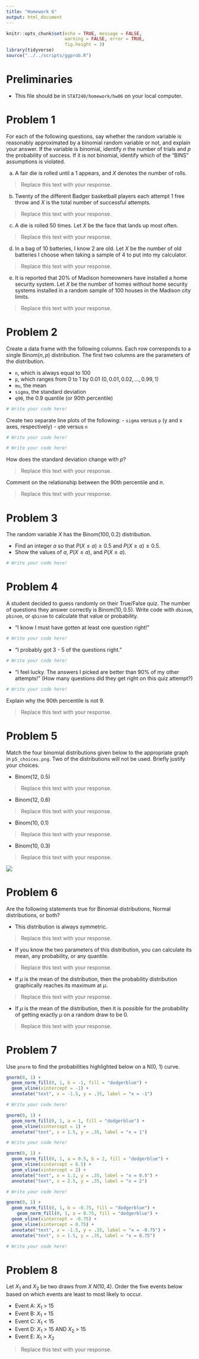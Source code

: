 ---
title: "Homework 6"
output: html_document
---

```{r setup, include=FALSE}
knitr::opts_chunk$set(echo = TRUE, message = FALSE,
                      warning = FALSE, error = TRUE,
                      fig.height = 3)
library(tidyverse)
source("../../scripts/ggprob.R")
```

# Preliminaries

- This file should be in `STAT240/homework/hw06` on your local computer.

# Problem 1

For each of the following questions, say whether the random variable is reasonably approximated by a binomial random variable or not, and explain your answer. If the variable is binomial, identify $n$ the number of trials and $p$ the probability of success.  If it is not binomial, identify which of the "BINS" assumptions is violated.

(a) A fair die is rolled until a 1 appears, and $X$ denotes the number of rolls.

> Replace this text with your response.

(b) Twenty of the different Badger basketball players each attempt 1 free throw and $X$ is the total number of successful attempts.

> Replace this text with your response.

(c) A die is rolled 50 times. Let $X$ be the face that lands up most often.

> Replace this text with your response.

(d) In a bag of 10 batteries, I know 2 are old. Let $X$ be the number of old batteries I choose when taking a sample of 4 to put into my calculator.

> Replace this text with your response.

(e) It is reported that 20% of Madison homeowners have installed a home security system. Let $X$ be the number of homes without home security systems installed in a random sample of 100 houses in the Madison city limits.

> Replace this text with your response.


# Problem 2

Create a data frame with the following columns.
Each row corresponds to a single $\text{Binom}(n, p)$ distribution. The first two columns are the parameters of the distribution.

- `n`, which is always equal to 100
- `p`, which ranges from 0 to 1 by 0.01 $(0, 0.01, 0.02, \ldots , 0.99, 1)$
- `mu`, the mean
- `sigma`, the standard deviation
- `q90`, the 0.9 quantile (or 90th percentile)

```{r}
# Write your code here!
```

Create two separate line plots of the following:
- `sigma` versus `p` (y and x axes, respectively)
- `q90` versus `n`


```{r}
# Write your code here!
```

```{r}
# Write your code here!
```

How does the standard deviation change with $p$?

> Replace this text with your response.

Comment on the relationship between the 90th percentile and $n$.

> Replace this text with your response.



# Problem 3

The random variable $X$ has the $\text{Binom}(100, 0.2)$ distribution.
  
- Find an integer $a$ so that $P(X \le a) \ge 0.5$ and $P(X \ge a) \ge 0.5$.
- Show the values of $a$, $P(X \le a)$, and $P(X \ge a)$.

```{r}
# Write your code here!
```



# Problem 4

A student decided to guess randomly on their True/False quiz.  The number of questions they answer correctly is $\text{Binom}(10, 0.5)$.  Write code with `dbinom`, `pbinom`, or `qbinom` to calculate that value or probability.

- "I know I must have gotten at least one question right!"

```{r}
# Write your code here!
```

- "I probably got 3 - 5 of the questions right."

```{r}
# Write your code here!
```

- "I feel lucky.  The answers I picked are better than 90% of my other attempts!" (How many questions did they get right on this quiz attempt?)

```{r}
# Write your code here!
```

Explain why the 90th percentile is not 9. 

> Replace this text with your response.


# Problem 5

Match the four binomial distributions given below to the appropriate graph in `p5_choices.png`. Two of the distributions will not be used. Briefly justify your choices.

- Binom(12, 0.5)

> Replace this text with your response.

- Binom(12, 0.6)

> Replace this text with your response.

- Binom(10, 0.1)

> Replace this text with your response.

- Binom(10, 0.3)

> Replace this text with your response.

![](p5_choices.png)



# Problem 6

Are the following statements true for Binomial distributions, Normal distributions, or both?

- This distribution is always symmetric.

> Replace this text with your response.

- If you know the two parameters of this distribution, you can calculate its mean, any probability, or any quantile.

> Replace this text with your response.

- If $\mu$ is the mean of the distribution, then the probability distribution graphically reaches its maximum at $\mu$.

> Replace this text with your response.

- If $\mu$ is the mean of the distribution, then it is possible for the probability of getting exactly $\mu$ on a random draw to be 0.

> Replace this text with your response.

# Problem 7

Use `pnorm` to find the probabilities highlighted below on a N(0, 1) curve.

```{r, echo = F}
gnorm(0, 1) +
  geom_norm_fill(0, 1, b = -1, fill = "dodgerblue") +
  geom_vline(xintercept = -1) +
  annotate("text", x = -1.5, y = .35, label = "x = -1")
```

```{r}
# Write your code here!
```

```{r, echo = F}
gnorm(0, 1) +
  geom_norm_fill(0, 1, a = 1, fill = "dodgerblue") +
  geom_vline(xintercept = 1) +
  annotate("text", x = 1.5, y = .35, label = "x = 1")
```

```{r}
# Write your code here!
```

```{r, echo = F}
gnorm(0, 1) +
  geom_norm_fill(0, 1, a = 0.5, b = 2, fill = "dodgerblue") +
  geom_vline(xintercept = 0.5) +
  geom_vline(xintercept = 2) +
  annotate("text", x = 1.1, y = .35, label = "x = 0.5") +
  annotate("text", x = 2.5, y = .35, label = "x = 2")
```

```{r}
# Write your code here!
```

```{r, echo = F}
gnorm(0, 1) +
  geom_norm_fill(0, 1, b = -0.75, fill = "dodgerblue") +
    geom_norm_fill(0, 1, a = 0.75, fill = "dodgerblue") +
  geom_vline(xintercept = -0.75) +
  geom_vline(xintercept = 0.75) +
  annotate("text", x = -1.5, y = .35, label = "x = -0.75") +
  annotate("text", x = 1.5, y = .35, label = "x = 0.75")
```

```{r}
# Write your code here!
```


# Problem 8

Let $X_1$ and $X_2$ be two draws from $X ~ N(10, 4)$. Order the five events below based on which events are least to most likely to occur.

- Event A: $X_1$ > 15
- Event B: $X_1$ = 15
- Event C: $X_1$ < 15
- Event D: $X_1$ > 15 AND $X_2$ > 15
- Event E: $X_1$ > $X_2$

> Replace this text with your response.

